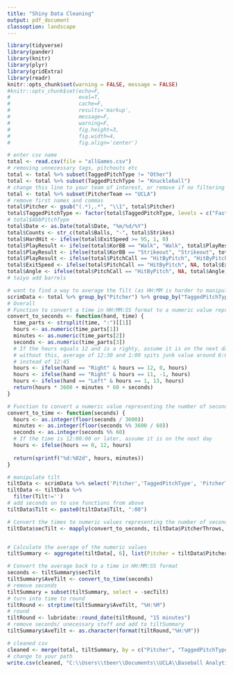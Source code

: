 ---
title: "Shiny Data Cleaning"
output: pdf_document
classoption: landscape
---

```{r setup, include=FALSE, echo = FALSE}
library(tidyverse)
library(pander)
library(knitr)
library(plyr)
library(gridExtra) 
library(readr)
knitr::opts_chunk$set(warning = FALSE, message = FALSE) 
#knitr::opts_chunk$set(echo=F, 
#                      eval=T,
#                      cache=F,
#                      results='markup', 
#                      message=F,
#                      warning=F, 
#                      fig.height=3,
#                      fig.width=4,
#                      fig.align='center')
```

```{r, include = FALSE}
# enter csv name
total <- read.csv(file = "allGames.csv")
# removing unnecessary tags, pitchouts etc
total <- total %>% subset(TaggedPitchType != "Other")
total <- total %>% subset(TaggedPitchType != "Knuckleball")
# change this line to your team of interest, or remove if no filtering on team
total <- total %>% subset(PitcherTeam == "UCLA")
# remove first names and commas
total$Pitcher <- gsub("(.*),.*", "\\1", total$Pitcher)
total$TaggedPitchType <- factor(total$TaggedPitchType, levels = c("Fastball", "Sinker","Cutter", "Curveball", "Slider", "Sweeper", "ChangeUp", "Splitter"))
# total$AbbPitchType
total$Date <- as.Date(total$Date, "%m/%d/%Y")
total$Counts <- str_c(total$Balls, "-", total$Strikes)
total$HardHit <- ifelse(total$ExitSpeed >= 95, 1, 0)
total$PlayResult <- ifelse(total$KorBB == "Walk", "Walk", total$PlayResult)
total$PlayResult <- ifelse(total$KorBB == "Strikeout", "Strikeout", total$PlayResult)
total$PlayResult <- ifelse(total$PitchCall == "HitByPitch", "HitByPitch", total$PlayResult)
total$ExitSpeed <- ifelse(total$PitchCall == "HitByPitch", NA, total$ExitSpeed)
total$Angle <- ifelse(total$PitchCall == "HitByPitch", NA, total$Angle)
# taiyo add barrels

```

```{r, include = FALSE}
# want to find a way to average the Tilt (as HH:MM is harder to manipulate)
scrimData <- total %>% group_by("Pitcher") %>% group_by("TaggedPitchType")
# Overall
# Function to convert a time in HH:MM:SS format to a numeric value representing the number of seconds
convert_to_seconds <- function(hand, time) {
  time_parts <- strsplit(time, ":")[[1]]
  hours <- as.numeric(time_parts[1])
  minutes <- as.numeric(time_parts[2])
  seconds <- as.numeric(time_parts[3])
  # If the hours equals 12 and is a righty, assume it is on the next day
  # without this, average of 12:30 and 1:00 spits junk value around 6:00,
  # instead of 12:45
  hours <- ifelse(hand == "Right" & hours == 12, 0, hours)
  hours <- ifelse(hand == "Right" & hours == 11, -1, hours)
  hours <- ifelse(hand == "Left" & hours == 1, 13, hours)
  return(hours * 3600 + minutes * 60 + seconds)
}

# Function to convert a numeric value representing the number of seconds to a time in HH:MM:SS format
convert_to_time <- function(seconds) {
  hours <- as.integer(floor(seconds / 3600))
  minutes <- as.integer(floor(seconds %% 3600 / 60))
  seconds <- as.integer(seconds %% 60)
  # If the time is 12:00:00 or later, assume it is on the next day
  hours <- ifelse(hours == 0, 12, hours)
  
  return(sprintf("%d:%02d", hours, minutes))
}

# manipulate tilt 
tiltData <- scrimData %>% select('Pitcher','TaggedPitchType', 'PitcherThrows','Tilt')
tiltData <- tiltData %>%
  filter(Tilt!='')
# add seconds on to use functions from above
tiltData$Tilt <- paste0(tiltData$Tilt, ":00")

# Convert the times to numeric values representing the number of seconds
tiltData$secTilt <- mapply(convert_to_seconds, tiltData$PitcherThrows, tiltData$Tilt)


# Calculate the average of the numeric values
tiltSummary <- aggregate(tiltData[, 6], list(Pitcher = tiltData$Pitcher, TaggedPitchType = tiltData$TaggedPitchType), mean, na.rm = TRUE)

# Convert the average back to a time in HH:MM:SS format
seconds <- tiltSummary$secTilt
tiltSummary$AveTilt <- convert_to_time(seconds)
# remove seconds
tiltSummary = subset(tiltSummary, select = -secTilt)
# turn into time to round
tiltRound <- strptime(tiltSummary$AveTilt, "%H:%M")
# round
tiltRound <- lubridate::round_date(tiltRound, "15 minutes")
# remove seconds/ unecessary stuff and add to tiltSummary
tiltSummary$AveTilt <- as.character(format(tiltRound,"%H:%M"))
```

```{r}
# cleaned csv
cleaned <- merge(total, tiltSummary, by = c("Pitcher", "TaggedPitchType"), all = TRUE)
# change to your path
write.csv(cleaned, "C:\\Users\\tbeer\\Documents\\UCLA\\Baseball Analytics\\Shiny\\Shiny Testing\\cleanedGames.csv", row.names = FALSE)
```


